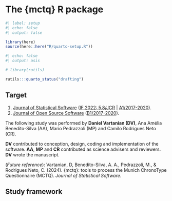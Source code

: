 # The {mctq} R package

```r
#| label: setup
#| echo: false
#| output: false

library(here)
source(here::here("R/quarto-setup.R"))
```

```r
#| echo: false
#| output: asis

# library(rutils)

rutils:::quarto_status("drafting")
```

::: {.callout-note}
## Target

1. [Journal of Statistical Software](https://www.jstatsoft.org/authors) ([IF 2022: 5.8/JCR](https://jcr.clarivate.com/jcr/) | [A1/2017-2020](https://sucupira.capes.gov.br/sucupira/public/consultas/coleta/veiculoPublicacaoQualis/listaConsultaGeralPeriodicos.jsf)).
2. [Journal of Open Source Software](https://joss.readthedocs.io/en/latest/submitting.html) ([B1/2017-2020](https://sucupira.capes.gov.br/sucupira/public/consultas/coleta/veiculoPublicacaoQualis/listaConsultaGeralPeriodicos.jsf)).
:::

::: {.callout-note}
The following study was performed by __Daniel Vartanian (DV)__, Ana Amélia Benedito-Silva (AA), Mario Pedrazzoli (MP) and Camilo Rodrigues Neto (CR).

__DV__ contributed to conception, design, coding and implementation of the software. __AA__, __MP__ and __CR__ contributed as science advisers and reviewers. __DV__ wrote the manuscript.

<!-- All authors discussed the results and revised the final manuscript. -->

(_Future reference_): Vartanian, D, Benedito-Silva, A. A., Pedrazzoli, M., & Rodrigues Neto, C. (2024). {mctq}: tools to process the Munich ChronoType Questionnaire (MCTQ). _Journal of Statistical Software_.
:::

::: {.content-visible when-format="pdf"}
\vspace{10pt}
:::

## Study framework
